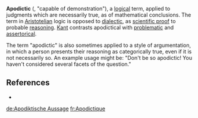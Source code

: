 '''Apodictic''' ({{lang-grc|αποδεικτικος}}, "capable of demonstration"), a [[logic]]al term, applied to judgments which are necessarily true, as of mathematical conclusions. The term in [[Aristotelian]] logic is opposed to [[dialectic]], as [[scientific proof]] to probable [[reasoning]]. [[Kant]] contrasts apodictical with [[problematic (philosophy)|problematic]] and [[assertorical]].

The term "apodictic" is also sometimes applied to a style of argumentation, in which a person presents their  reasoning as categorically true, even if it is not necessarily so.  An example usage might be: "Don't be so apodictic!  You haven't considered several facets of the question."

== References ==
* {{1911}}

[[de:Apodiktische Aussage]]
[[fr:Apodictique]]


{{Philo-stub}}